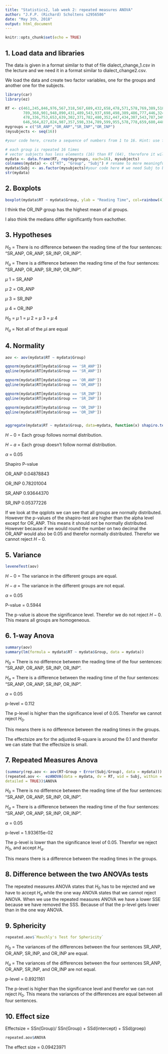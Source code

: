 ---
title: "Statistics2, lab week 2: repeated measures ANOVA"
author: "J.F.P. (Richard) Scholtens s2956586"
date: "May 3th, 2018"
output: html_document
---


```{r setup, include=FALSE}
knitr::opts_chunk$set(echo = TRUE)
```

## 1. Load data and libraries

The data is given in a format similar to that of file dialect_change_1.csv in the lecture and we need it in a format similar to dialect_change2.csv.

We load the data and create two factor variables, one for the groups and another one for the subjects.

```{r 1load}
library(car)
library(ez)

RT <- c(461,245,846,976,567,318,567,689,432,658,478,571,578,769,389,518,
        789,368,901,948,890,431,489,543,937,698,498,389,486,777,446,324,
        478,336,753,653,639,302,371,782,480,352,447,434,307,543,787,349,
        646,564,827,824,987,357,598,334,789,599,955,578,778,659,680,448)
mygroups = c("SR_ANP","OR_ANP","SR_INP","OR_INP")
(mysubjects <- seq(16))

#your code here, create a sequence of numbers from 1 to 16. Hint: use function seq()

# each group is repeated 16 times
# vector subjects has less elements (16) than RT (64), therefore it will be repeated 4 times
mydata <- data.frame(RT, rep(mygroups, each=16), mysubjects)
colnames(mydata) <- c("RT", "Group", "Subj") # rename to more meaningful names
mydata$Subj <- as.factor(mysubjects)#your code here # we need Subj to be a factor for the analyses below, and it wasn't by default. You can check with str(mydata). Make it a factor using function as.factor()
str(mydata)
```


## 2. Boxplots

```{r, fig.width=5, fig.height=5}

boxplot(mydata$RT ~ mydata$Group, ylab = "Reading Time", col=rainbow(4))

```

I think the OR_INP group has the highest mean of al groups. 

I also think the medians differ significantly from eachother.


## 3. Hypotheses

$H_0$ = There is no difference between the reading time of the four sentences: "SR_ANP, OR_ANP, SR_INP, OR_INP".

$H_a$ = There is a difference between the reading time of the four sentences: "SR_ANP, OR_ANP, SR_INP, OR_INP".

$\mu$ 1 = SR_ANP

$\mu$ 2 = OR_ANP

$\mu$ 3 = SR_INP

$\mu$ 4 = OR_INP

$H_0$ = $\mu$ 1 = $\mu$ 2 = $\mu$ 3 = $\mu$ 4

$H_a$ = Not all of the $\mu$i are equal


## 4. Normality


```{r, fig.width=10, fig.height=5}
aov <- aov(mydata$RT ~ mydata$Group)

qqnorm(mydata$RT[mydata$Group == 'SR_ANP'])
qqline(mydata$RT[mydata$Group == 'SR_ANP'])

qqnorm(mydata$RT[mydata$Group == 'OR_ANP'])
qqline(mydata$RT[mydata$Group == 'OR_ANP'])

qqnorm(mydata$RT[mydata$Group == 'SR_INP'])
qqline(mydata$RT[mydata$Group == 'SR_INP'])

qqnorm(mydata$RT[mydata$Group == 'OR_INP'])
qqline(mydata$RT[mydata$Group == 'OR_INP'])


aggregate(mydata$RT ~ mydata$Group, data=mydata, function(x) shapiro.test(x)$p.value)
```

$H-0$ = Each group follows normal distribution.

$H-a$ = Each group doesn't follow normal distribution.

$\alpha$ = 0.05

Shapiro P-value

OR_ANP   0.04878843

OR_INP   0.78201004

SR_ANP   0.93644370

SR_INP   0.05377226


If we look at the qqplots we can see that all groups are normally distributed. However the p-values of the shapiro-test are higher than the alpha level except for OR_ANP. This means it should not be normally distributed. However because if we would round the number on two decimal the OR_ANP  would also be 0.05 and therefor normally distributed. Therefor we cannot reject $H-0$.

## 5. Variance

```{r, fig.width=5, fig.height=5}
leveneTest(aov)
```

$H-0$ = The variance in the different groups are equal.

$H-a$ = The variance in the different groups are not equal.

$\alpha$ = 0.05

P-value = 0.5944

The p-value is above the significance level. Therefor we do not reject $H-0$. This means all groups are homogeneous.

## 6. 1-way Anova

```{r, fig.width=5, fig.height=5}
summary(aov)
summary(lm(formula = mydata$RT ~ mydata$Group, data = mydata))

```

$H_0$ = There is no difference between the reading time of the four sentences: "SR_ANP, OR_ANP, SR_INP, OR_INP".

$H_a$ = There is a difference between the reading time of the four sentences: "SR_ANP, OR_ANP, SR_INP, OR_INP".

$\alpha$ = 0.05

p-level = 0.112

The p-level is higher than the significance level of 0.05. Therefor we cannot reject $H_0$.

This means there is no difference between the reading times in the groups.

The effectsize are for the adjusted R-square is around the 0.1 and therefor we can state that the effectsize is small.


## 7. Repeated Measures Anova

```{r, fig.width=5, fig.height=5}
(summary(rep.aov <- aov(RT~Group + Error(Subj/Group), data = mydata)))
(repeated.aov <-  ezANOVA(data = mydata, dv = RT, wid = Subj, within = Group,
detailed = TRUE))$ANOVA

```

$H_0$ = There is no difference between the reading time of the four sentences: "SR_ANP, OR_ANP, SR_INP, OR_INP".

$H_a$ = There is a difference between the reading time of the four sentences: "SR_ANP, OR_ANP, SR_INP, OR_INP".

$\alpha$ = 0.05

p-level = 1.933615e-02

The p-level is lower than the significance level of 0.05. Therefor we reject $H_0$, and accept $H_a$.

This means there is a difference between the reading times in the groups. 



## 8. Difference between the two ANOVAs tests

The repeated measures ANOVA states that $H_0$ has to be rejected and we have to accept $H_a$ while the one way ANOVA states that we cannot reject ANOVA. When we use the repeated measures ANOVA we have a lower SSE because we have removed the SSS. Because of that the p-level gets lower than in the one way ANOVA.

## 9. Sphericity

```{r, fig.width=5, fig.height=5}
repeated.aov$`Mauchly's Test for Sphericity`
```


$H_0$ = The variances of the differences between the four sentences SR_ANP, OR_ANP, SR_INP, and OR_INP are equal.

$H_a$ = The variances of the differences between the four sentences SR_ANP, OR_ANP, SR_INP, and OR_INP are not equal.

p-level = 0.8921161

The p-level is higher than the significance level and therefor we can not reject $H_0$. This means the variances of the differences are equal between all four sentences.

## 10. Effect size

Effectsize = SSn(Group)/ SSn(Group) + SSd(intercept) + SSd(groep)

```{r, fig.width=5, fig.height=5}
repeated.aov$ANOVA
```

The effect size = 0.09423971
